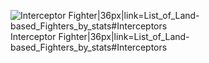 [[File:Interceptor_Fighter_Icon.png|Interceptor Fighter|36px|link=List_of_Land-based_Fighters_by_stats#Interceptors]]